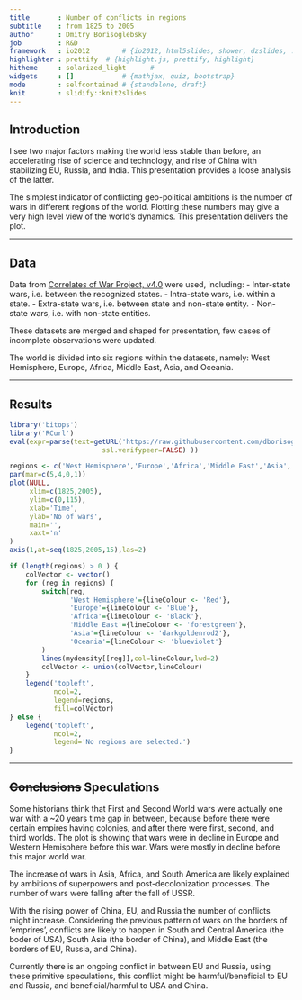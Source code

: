 ```yaml
---
title       : Number of conflicts in regions
subtitle    : from 1825 to 2005
author      : Dmitry Borisoglebsky
job         : R&D
framework   : io2012        # {io2012, html5slides, shower, dzslides, ...}
highlighter : prettify  # {highlight.js, prettify, highlight}
hitheme     : solarized_light      # 
widgets     : []            # {mathjax, quiz, bootstrap}
mode        : selfcontained # {standalone, draft}
knit        : slidify::knit2slides
---
```


## Introduction

I see two major factors making the world less stable than before, an accelerating rise of science and technology, and rise of China with stabilizing EU, Russia, and India. This presentation provides a loose analysis of the latter.

The simplest indicator of conflicting geo-political ambitions is the number of wars in different regions of the world. Plotting these numbers may give a very high level view of the world's dynamics. This presentation delivers the plot.

--- 

## Data

Data from <a href="http://www.correlatesofwar.org/COW2%20Data/WarData_NEW/WarList_NEW.html">Correlates of War Project, v4.0</a> were used, including:
- Inter-state wars, i.e. between the recognized states.
- Intra-state wars, i.e. within a state.
- Extra-state wars, i.e. between state and non-state entity.
- Non-state wars, i.e. with <span title="Previously, the Correlates of War (COW) Project has examined only wars that involved the government of a member of the interstate system (a state) in one form or another. The inclusion of non-state wars in the data presented here represents an attempt to broaden our understanding of war by including wars between or among non-state entities. Such entities include governments of other types of geopolitical units (GPUs), such as dependencies or non-state autonomous entities, that do not meet the criteria of system membership. They also might involve nonterritorial entities (NTEs) or non-state armed groups (NSAs) that have no defined territorial base.">non-state entities.</span>

These datasets are merged and shaped for presentation, few cases of incomplete observations were updated.

The world is divided into six regions within the datasets, namely: West Hemisphere, Europe, Africa, Middle East, Asia, and Oceania.

--- 

## Results


```r
library('bitops')
library('RCurl')
eval(expr=parse(text=getURL('https://raw.githubusercontent.com/dborisog/visNoConflictsApp/master/df_list.R',
                       ssl.verifypeer=FALSE) ))

regions <- c('West Hemisphere','Europe','Africa','Middle East','Asia','Oceania')
par(mar=c(5,4,0,1))
plot(NULL,
     xlim=c(1825,2005),
     ylim=c(0,115),
     xlab='Time',
     ylab='No of wars',
     main='',
     xaxt='n'
)
axis(1,at=seq(1825,2005,15),las=2)

if (length(regions) > 0 ) {
    colVector <- vector()
    for (reg in regions) {
        switch(reg,
               'West Hemisphere'={lineColour <- 'Red'},
               'Europe'={lineColour <- 'Blue'},
               'Africa'={lineColour <- 'Black'},
               'Middle East'={lineColour <- 'forestgreen'},
               'Asia'={lineColour <- 'darkgoldenrod2'},
               'Oceania'={lineColour <- 'blueviolet'}
        )
        lines(mydensity[[reg]],col=lineColour,lwd=2)
        colVector <- union(colVector,lineColour)
    }
    legend('topleft',
           ncol=2,
           legend=regions,
           fill=colVector)
} else {
    legend('topleft',
           ncol=2,
           legend='No regions are selected.')
}
```

--- 

## <del>Conclusions</del> Speculations

Some historians think that First and Second World wars were actually one war with a ~20 years time gap in between, because before there were certain empires having colonies, and after there were first, second, and third worlds. The plot is showing that wars were in decline in Europe and Western Hemisphere before this war. Wars were mostly in decline before this major world war.

The increase of wars in Asia, Africa, and South America are likely explained by ambitions of superpowers and post-decolonization processes. The number of wars were falling after the fall of USSR.

With the rising power of China, EU, and Russia the number of conflicts might increase. Considering the previous pattern of wars on the borders of 'emprires', conflicts are likely to happen in South and Central America (the boder of USA), South Asia (the border of China), and Middle East (the borders of EU, Russia, and China).

Currently there is an ongoing conflict in between EU and Russia, using these primitive speculations, this conflict might be harmful/beneficial to EU and Russia, and beneficial/harmful to USA and China.


